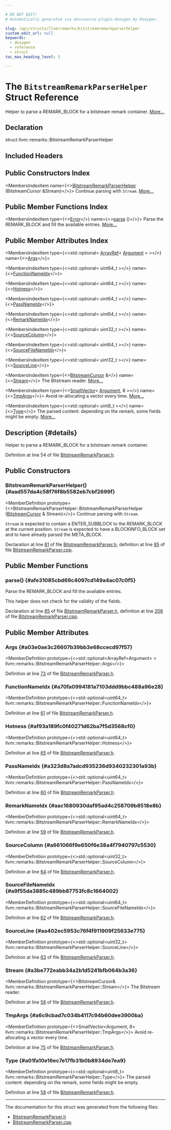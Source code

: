 ```yaml
---

# DO NOT EDIT!
# Automatically generated via docusaurus-plugin-doxygen by Doxygen.

slug: /api/structs/llvm/remarks/bitstreamremarkparserhelper
custom_edit_url: null
keywords:
  - doxygen
  - reference
  - struct
toc_max_heading_level: 3

---
```





# The `BitstreamRemarkParserHelper` Struct Reference

<DoxygenPage pluginConfig={pluginConfig}>

Helper to parse a REMARK&#95;BLOCK for a bitstream remark container. <a href="#details">More...</a>

## Declaration

<CodeBlock>struct llvm::remarks::BitstreamRemarkParserHelper</CodeBlock>

## Included Headers

<IncludesList>
<IncludesListItem
  filePath="llvm/Remarks/BitstreamRemarkParser.h"
  permalink="/docs/api/files/include/include/llvm/include/llvm/remarks/bitstreamremarkparser-h"
  isLocal="true" />
</IncludesList>

## Public Constructors Index

<MembersIndex>

<MembersIndexItem
  name={<><a href="#aad557da4c58f76f8b5582eb7cbf2699f">BitstreamRemarkParserHelper</a> (BitstreamCursor &amp;Stream)</>}>
Continue parsing with <code>Stream</code>. <a href="#aad557da4c58f76f8b5582eb7cbf2699f">More...</a>
</MembersIndexItem>

</MembersIndex>

## Public Member Functions Index

<MembersIndex>

<MembersIndexItem
  type={<><a href="/docs/api/classes/llvm/error">Error</a></>}
  name={<><a href="#afe31085cbd69c4097cd149a4ac07c0f5">parse</a> ()</>}>
Parse the REMARK&#95;BLOCK and fill the available entries. <a href="#afe31085cbd69c4097cd149a4ac07c0f5">More...</a>
</MembersIndexItem>

</MembersIndex>

## Public Member Attributes Index

<MembersIndex>

<MembersIndexItem
  type={<>std::optional&lt; <a href="/docs/api/classes/llvm/arrayref">ArrayRef</a>&lt; <a href="/docs/api/structs/llvm/remarks/bitstreamremarkparserhelper/argument">Argument</a> &gt; &gt;</>}
  name={<><a href="#a03e0ae3c26607b39bb3e68ccecd97f57">Args</a></>}>
</MembersIndexItem>

<MembersIndexItem
  type={<>std::optional&lt; uint64&#95;t &gt;</>}
  name={<><a href="#a70fa0994181a7103ddd9bbc488a96e28">FunctionNameIdx</a></>}>
</MembersIndexItem>

<MembersIndexItem
  type={<>std::optional&lt; uint64&#95;t &gt;</>}
  name={<><a href="#af93a189fc0f40271d62ba7f5d3568cf0">Hotness</a></>}>
</MembersIndexItem>

<MembersIndexItem
  type={<>std::optional&lt; uint64&#95;t &gt;</>}
  name={<><a href="#a323d8a7adcd935236d9340232301a93b">PassNameIdx</a></>}>
</MembersIndexItem>

<MembersIndexItem
  type={<>std::optional&lt; uint64&#95;t &gt;</>}
  name={<><a href="#aac1680930daf95ad4c258709b8518e8b">RemarkNameIdx</a></>}>
</MembersIndexItem>

<MembersIndexItem
  type={<>std::optional&lt; uint32&#95;t &gt;</>}
  name={<><a href="#a661066f9e650f6e38a4f7940797c5530">SourceColumn</a></>}>
</MembersIndexItem>

<MembersIndexItem
  type={<>std::optional&lt; uint64&#95;t &gt;</>}
  name={<><a href="#a9f55da3885c489bb87753fc8c1664002">SourceFileNameIdx</a></>}>
</MembersIndexItem>

<MembersIndexItem
  type={<>std::optional&lt; uint32&#95;t &gt;</>}
  name={<><a href="#aa402ec5953c76f4f911909f25633e775">SourceLine</a></>}>
</MembersIndexItem>

<MembersIndexItem
  type={<><a href="/docs/api/classes/llvm/bitstreamcursor">BitstreamCursor</a> &amp;</>}
  name={<><a href="#a3be772eabb34a2b1d5241bfb064b3a36">Stream</a></>}>
The Bitstream reader. <a href="#a3be772eabb34a2b1d5241bfb064b3a36">More...</a>
</MembersIndexItem>

<MembersIndexItem
  type={<><a href="/docs/api/classes/llvm/smallvector">SmallVector</a>&lt; <a href="/docs/api/structs/llvm/remarks/bitstreamremarkparserhelper/argument">Argument</a>, 8 &gt;</>}
  name={<><a href="#a6c9cbad7c034b4117c94b60dee3900ba">TmpArgs</a></>}>
Avoid re-allocating a vector every time. <a href="#a6c9cbad7c034b4117c94b60dee3900ba">More...</a>
</MembersIndexItem>

<MembersIndexItem
  type={<>std::optional&lt; uint8&#95;t &gt;</>}
  name={<><a href="#a01fa10e16ec7e17fb31b0b8934de7ea9">Type</a></>}>
The parsed content: depending on the remark, some fields might be empty. <a href="#a01fa10e16ec7e17fb31b0b8934de7ea9">More...</a>
</MembersIndexItem>

</MembersIndex>

## Description {#details}

Helper to parse a REMARK&#95;BLOCK for a bitstream remark container.

Definition at line 54 of file <a href="/docs/api/files/include/include/llvm/include/llvm/remarks/bitstreamremarkparser-h">BitstreamRemarkParser.h</a>.

<SectionDefinition>

## Public Constructors

### BitstreamRemarkParserHelper() {#aad557da4c58f76f8b5582eb7cbf2699f}

<MemberDefinition
  prototype={<>BitstreamRemarkParserHelper::BitstreamRemarkParserHelper (<a href="/docs/api/classes/llvm/bitstreamcursor">BitstreamCursor</a> &amp; Stream)</>}>
Continue parsing with <code>Stream</code>.

<code>Stream</code> is expected to contain a ENTER&#95;SUBBLOCK to the REMARK&#95;BLOCK at the current position. <code>Stream</code> is expected to have a BLOCKINFO&#95;BLOCK set and to have already parsed the META&#95;BLOCK.

Declaration at line <a href="/docs/api/files/include/include/llvm/include/llvm/remarks/bitstreamremarkparser-h/#l00081">81</a> of file <a href="/docs/api/files/include/include/llvm/include/llvm/remarks/bitstreamremarkparser-h">BitstreamRemarkParser.h</a>, definition at line <a href="/docs/api/files/lib/lib/remarks/bitstreamremarkparser-cpp/#l00085">85</a> of file <a href="/docs/api/files/lib/lib/remarks/bitstreamremarkparser-cpp">BitstreamRemarkParser.cpp</a>.
</MemberDefinition>

</SectionDefinition>

<SectionDefinition>

## Public Member Functions

### parse() {#afe31085cbd69c4097cd149a4ac07c0f5}

<MemberDefinition
  prototype="Error BitstreamRemarkParserHelper::parse ()">
Parse the REMARK&#95;BLOCK and fill the available entries.

This helper does not check for the validity of the fields.

Declaration at line <a href="/docs/api/files/include/include/llvm/include/llvm/remarks/bitstreamremarkparser-h/#l00085">85</a> of file <a href="/docs/api/files/include/include/llvm/include/llvm/remarks/bitstreamremarkparser-h">BitstreamRemarkParser.h</a>, definition at line <a href="/docs/api/files/lib/lib/remarks/bitstreamremarkparser-cpp/#l00206">206</a> of file <a href="/docs/api/files/lib/lib/remarks/bitstreamremarkparser-cpp">BitstreamRemarkParser.cpp</a>.
</MemberDefinition>

</SectionDefinition>

<SectionDefinition>

## Public Member Attributes

### Args {#a03e0ae3c26607b39bb3e68ccecd97f57}

<MemberDefinition
  prototype={<>std::optional&lt;ArrayRef&lt;Argument&gt; &gt; llvm::remarks::BitstreamRemarkParserHelper::Args</>}>

Definition at line <a href="/docs/api/files/include/include/llvm/include/llvm/remarks/bitstreamremarkparser-h/#l00073">73</a> of file <a href="/docs/api/files/include/include/llvm/include/llvm/remarks/bitstreamremarkparser-h">BitstreamRemarkParser.h</a>.
</MemberDefinition>

### FunctionNameIdx {#a70fa0994181a7103ddd9bbc488a96e28}

<MemberDefinition
  prototype={<>std::optional&lt;uint64&#95;t&gt; llvm::remarks::BitstreamRemarkParserHelper::FunctionNameIdx</>}>

Definition at line <a href="/docs/api/files/include/include/llvm/include/llvm/remarks/bitstreamremarkparser-h/#l00061">61</a> of file <a href="/docs/api/files/include/include/llvm/include/llvm/remarks/bitstreamremarkparser-h">BitstreamRemarkParser.h</a>.
</MemberDefinition>

### Hotness {#af93a189fc0f40271d62ba7f5d3568cf0}

<MemberDefinition
  prototype={<>std::optional&lt;uint64&#95;t&gt; llvm::remarks::BitstreamRemarkParserHelper::Hotness</>}>

Definition at line <a href="/docs/api/files/include/include/llvm/include/llvm/remarks/bitstreamremarkparser-h/#l00065">65</a> of file <a href="/docs/api/files/include/include/llvm/include/llvm/remarks/bitstreamremarkparser-h">BitstreamRemarkParser.h</a>.
</MemberDefinition>

### PassNameIdx {#a323d8a7adcd935236d9340232301a93b}

<MemberDefinition
  prototype={<>std::optional&lt;uint64&#95;t&gt; llvm::remarks::BitstreamRemarkParserHelper::PassNameIdx</>}>

Definition at line <a href="/docs/api/files/include/include/llvm/include/llvm/remarks/bitstreamremarkparser-h/#l00060">60</a> of file <a href="/docs/api/files/include/include/llvm/include/llvm/remarks/bitstreamremarkparser-h">BitstreamRemarkParser.h</a>.
</MemberDefinition>

### RemarkNameIdx {#aac1680930daf95ad4c258709b8518e8b}

<MemberDefinition
  prototype={<>std::optional&lt;uint64&#95;t&gt; llvm::remarks::BitstreamRemarkParserHelper::RemarkNameIdx</>}>

Definition at line <a href="/docs/api/files/include/include/llvm/include/llvm/remarks/bitstreamremarkparser-h/#l00059">59</a> of file <a href="/docs/api/files/include/include/llvm/include/llvm/remarks/bitstreamremarkparser-h">BitstreamRemarkParser.h</a>.
</MemberDefinition>

### SourceColumn {#a661066f9e650f6e38a4f7940797c5530}

<MemberDefinition
  prototype={<>std::optional&lt;uint32&#95;t&gt; llvm::remarks::BitstreamRemarkParserHelper::SourceColumn</>}>

Definition at line <a href="/docs/api/files/include/include/llvm/include/llvm/remarks/bitstreamremarkparser-h/#l00064">64</a> of file <a href="/docs/api/files/include/include/llvm/include/llvm/remarks/bitstreamremarkparser-h">BitstreamRemarkParser.h</a>.
</MemberDefinition>

### SourceFileNameIdx {#a9f55da3885c489bb87753fc8c1664002}

<MemberDefinition
  prototype={<>std::optional&lt;uint64&#95;t&gt; llvm::remarks::BitstreamRemarkParserHelper::SourceFileNameIdx</>}>

Definition at line <a href="/docs/api/files/include/include/llvm/include/llvm/remarks/bitstreamremarkparser-h/#l00062">62</a> of file <a href="/docs/api/files/include/include/llvm/include/llvm/remarks/bitstreamremarkparser-h">BitstreamRemarkParser.h</a>.
</MemberDefinition>

### SourceLine {#aa402ec5953c76f4f911909f25633e775}

<MemberDefinition
  prototype={<>std::optional&lt;uint32&#95;t&gt; llvm::remarks::BitstreamRemarkParserHelper::SourceLine</>}>

Definition at line <a href="/docs/api/files/include/include/llvm/include/llvm/remarks/bitstreamremarkparser-h/#l00063">63</a> of file <a href="/docs/api/files/include/include/llvm/include/llvm/remarks/bitstreamremarkparser-h">BitstreamRemarkParser.h</a>.
</MemberDefinition>

### Stream {#a3be772eabb34a2b1d5241bfb064b3a36}

<MemberDefinition
  prototype={<>BitstreamCursor&amp; llvm::remarks::BitstreamRemarkParserHelper::Stream</>}>
The Bitstream reader.

Definition at line <a href="/docs/api/files/include/include/llvm/include/llvm/remarks/bitstreamremarkparser-h/#l00056">56</a> of file <a href="/docs/api/files/include/include/llvm/include/llvm/remarks/bitstreamremarkparser-h">BitstreamRemarkParser.h</a>.
</MemberDefinition>

### TmpArgs {#a6c9cbad7c034b4117c94b60dee3900ba}

<MemberDefinition
  prototype={<>SmallVector&lt;Argument, 8&gt; llvm::remarks::BitstreamRemarkParserHelper::TmpArgs</>}>
Avoid re-allocating a vector every time.

Definition at line <a href="/docs/api/files/include/include/llvm/include/llvm/remarks/bitstreamremarkparser-h/#l00075">75</a> of file <a href="/docs/api/files/include/include/llvm/include/llvm/remarks/bitstreamremarkparser-h">BitstreamRemarkParser.h</a>.
</MemberDefinition>

### Type {#a01fa10e16ec7e17fb31b0b8934de7ea9}

<MemberDefinition
  prototype={<>std::optional&lt;uint8&#95;t&gt; llvm::remarks::BitstreamRemarkParserHelper::Type</>}>
The parsed content: depending on the remark, some fields might be empty.

Definition at line <a href="/docs/api/files/include/include/llvm/include/llvm/remarks/bitstreamremarkparser-h/#l00058">58</a> of file <a href="/docs/api/files/include/include/llvm/include/llvm/remarks/bitstreamremarkparser-h">BitstreamRemarkParser.h</a>.
</MemberDefinition>

</SectionDefinition>

<hr/>

The documentation for this struct was generated from the following files:

<ul>
<li><a href="/docs/api/files/include/include/llvm/include/llvm/remarks/bitstreamremarkparser-h">BitstreamRemarkParser.h</a></li>
<li><a href="/docs/api/files/lib/lib/remarks/bitstreamremarkparser-cpp">BitstreamRemarkParser.cpp</a></li>
</ul>

</DoxygenPage>
